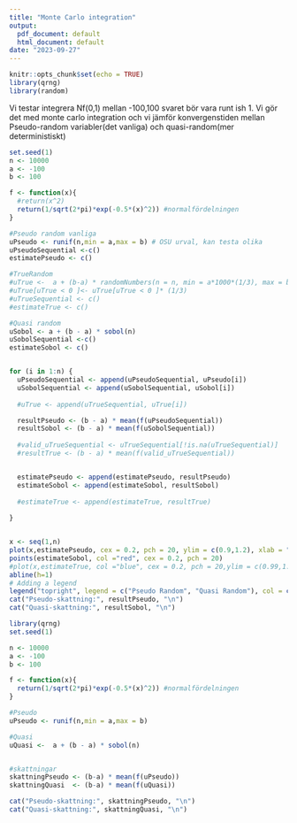 ```yaml
---
title: "Monte Carlo integration"
output:
  pdf_document: default
  html_document: default
date: "2023-09-27"
---
```


```r
knitr::opts_chunk$set(echo = TRUE)
library(qrng)
library(random)
```

Vi testar integrera Nf(0,1) mellan -100,100 svaret bör vara runt ish 1. Vi gör det med monte carlo integration och vi jämför konvergenstiden mellan Pseudo-random variabler(det vanliga) och quasi-random(mer deterministiskt)

```r
set.seed(1)
n <- 10000
a <- -100 
b <- 100

f <- function(x){
  #return(x^2)
  return(1/sqrt(2*pi)*exp(-0.5*(x)^2)) #normalfördelningen
}

#Pseudo random vanliga
uPseudo <- runif(n,min = a,max = b) # OSU urval, kan testa olika
uPseudoSequential <-c()
estimatePseudo <- c()

#TrueRandom
#uTrue <-  a + (b-a) * randomNumbers(n = n, min = a*1000*(1/3), max = b*1000, col = 1)/100000
#uTrue[uTrue < 0 ]<- uTrue[uTrue < 0 ]* (1/3)
#uTrueSequential <- c()
#estimateTrue <- c()

#Quasi random
uSobol <- a + (b - a) * sobol(n)
uSobolSequential <-c()
estimateSobol <- c()


for (i in 1:n) {
  uPseudoSequential <- append(uPseudoSequential, uPseudo[i])
  uSobolSequential <- append(uSobolSequential, uSobol[i])
  
  #uTrue <- append(uTrueSequential, uTrue[i])

  resultPseudo <- (b - a) * mean(f(uPseudoSequential))
  resultSobol <- (b - a) * mean(f(uSobolSequential))
 
  #valid_uTrueSequential <- uTrueSequential[!is.na(uTrueSequential)]
  #resultTrue <- (b - a) * mean(f(valid_uTrueSequential))


  estimatePseudo <- append(estimatePseudo, resultPseudo)
  estimateSobol <- append(estimateSobol, resultSobol)
  
  #estimateTrue <- append(estimateTrue, resultTrue)
  
}


x <- seq(1,n)
plot(x,estimatePseudo, cex = 0.2, pch = 20, ylim = c(0.9,1.2), xlab = "n", ylab ="estimat", main = "Monte Carlo Integration av NF")
points(estimateSobol, col ="red", cex = 0.2, pch = 20)
#plot(x,estimateTrue, col ="blue", cex = 0.2, pch = 20,ylim = c(0.99,1.2),)
abline(h=1)
# Adding a legend
legend("topright", legend = c("Pseudo Random", "Quasi Random"), col = c("black", "red"), pch = 20, cex = 0.8)
cat("Pseudo-skattning:", resultPseudo, "\n")
cat("Quasi-skattning:", resultSobol, "\n")

```


```r
library(qrng)
set.seed(1)

n <- 10000
a <- -100 
b <- 100

f <- function(x){
  return(1/sqrt(2*pi)*exp(-0.5*(x)^2)) #normalfördelningen
}

#Pseudo 
uPseudo <- runif(n,min = a,max = b)

#Quasi 
uQuasi <-  a + (b - a) * sobol(n)


#skattningar
skattningPseudo <- (b-a) * mean(f(uPseudo))
skattningQuasi  <- (b-a) * mean(f(uQuasi))

cat("Pseudo-skattning:", skattningPseudo, "\n")
cat("Quasi-skattning:", skattningQuasi, "\n")
```
